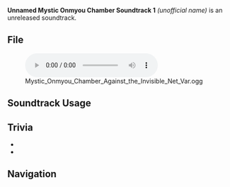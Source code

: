 {{Soundtrack Infobox
|type       = Unreleased Soundtracks
|audio      = Mystic Onmyou Chamber Against the Invisible Net Var.ogg
}}
'''Unnamed Mystic Onmyou Chamber Soundtrack 1''' ''(unofficial name)'' is an unreleased soundtrack.

==File==
[[File:Mystic Onmyou Chamber Against the Invisible Net Var.ogg|600px]]

==Soundtrack Usage==
{{Soundtrack Usage
|domain = As the Courtyard in Spring Once Appeared: Part III
|eventgameplay = Mystic Onmyou Chamber;;Summertime Odyssey/Misty Hills, Foggy Vales
}}

==Trivia==
* {{Transclude|Against the Invisible Net|InazumaCombat1|section=1}}
* {{Transclude|Inazuma (Soundtrack)|AgainsttheInvisibleNetLeitmotif|section=1}}

==Navigation==
{{Soundtrack Navbox|Unreleased}}